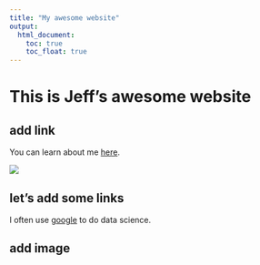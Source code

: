 ```yaml
---
title: "My awesome website"
output: 
  html_document:
    toc: true
    toc_float: true
---
```


# This is Jeff's awesome website

## add link 

You can learn about me [here](about.html).

![](https://media.giphy.com/media/drXGoW1iudhKw/giphy.gif)

## let's add some links

I often use [google](https://www.google.com) to do data science. 

## add image 


